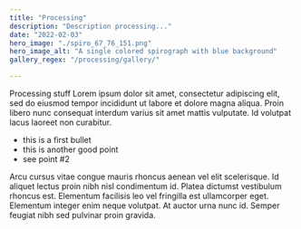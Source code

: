 ```yaml
---
title: "Processing"
description: "Description processing..."
date: "2022-02-03"
hero_image: "./spiro_67_76_151.png"
hero_image_alt: "A single colored spirograph with blue background"
gallery_regex: "/processing/gallery/"

---
```


Processing stuff
Lorem ipsum dolor sit amet, consectetur adipiscing elit, sed do eiusmod tempor incididunt ut labore et dolore magna aliqua. 
Proin libero nunc consequat interdum varius sit amet mattis vulputate. Id volutpat lacus laoreet non curabitur. 
- this is a first bullet
- this is another good point
- see point #2

Arcu cursus vitae congue mauris rhoncus aenean vel elit scelerisque. Id aliquet lectus proin nibh nisl condimentum id. 
Platea dictumst vestibulum rhoncus est. Elementum facilisis leo vel fringilla est ullamcorper eget. Elementum integer enim neque volutpat. 
At auctor urna nunc id. Semper feugiat nibh sed pulvinar proin gravida.